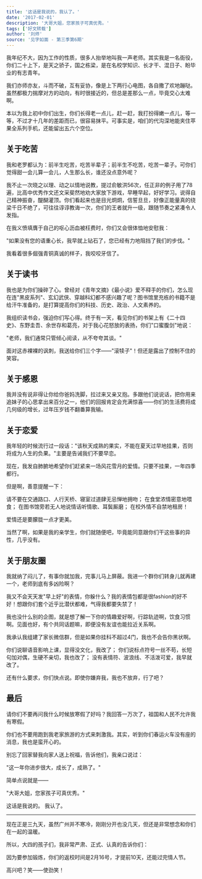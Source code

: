 ```yaml
---
title: '这话是我说的，我认了。'
date: '2017-02-01'
description: '大哥大姐，您家孩子可真优秀。'
tags: ['好文转载']
author: '刘师'
source: '见字如面 - 第三季第6期'
---
```


我年纪不大，因为工作的性质，很多人抬举地叫我一声老师。其实我是一名衙役，你们二十上下，是天之骄子，国之栋梁，是在名校学知识、长才干、混日子、盼毕业的有志青年。

我们亦师亦友，斗而不破，互有妥协，像是上下两行心电图，各自撒了欢地蹦哒。虽然都极力揣摩对方的动向，有时很接近的，但总是差那么一点，毕竟交心太难啊。

本以为我上初中你们出生，你们长得老一点儿，赶一赶，我打扮得嫩一点儿，等一等，不过才十几年的差距而已，很容易抹平。可事实是，咱们的代沟深地能夹住苹果全系列手机，还能留出五六个空位。

## 关于吃苦

我和老罗都认为：前半生吃苦，吃苦半辈子；前半生不吃苦，吃苦一辈子。可你们觉得甜一会儿算一会儿，人生那么长，谁还没点意外呢？

我不止一次晓之以理、动之以情地说教，提过俞敏洪56次，任正非的例子用了78遍，比高中优秀作文还文采斐然地劝大家放下游戏，早睡早起，好好学习。说得自己精神振奋，醍醐灌顶。你们看起来也是目光炯炯，信誓旦旦，好像正能量真的绕梁千日不绝了，可往往谆谆教诲一次，你们的王者就升一级，跟随节奏之紧凑令人发指。

在我义愤填膺于自己的呕心沥血被枉费时，你们又会很体恤地安慰我：

"如果没有您的语重心长，我早就上钻石了，您已经有力地阻挡了我们的步伐。"

我看着很多倔强青铜真诚的样子，我咬咬牙信了。

## 关于读书

我也是为你们操碎了心。曾经对《青年文摘》《最小说》爱不释手的你们，怎么现在连"黑皮系列"、玄幻武侠、穿越科幻都不感兴趣了呢？图书馆里充栋的书籍不是给汗牛准备的，是打算提高你们的科技、历史、政治、人文素养的。

我组织读书会，强迫你们写心得。终于有一天，看见你们的书架上有《二十四史》、东野圭吾、余世存和葛亮，对于我心花怒放的表扬，你们"口蜜腹剑"地说：

"老师，我们通常只管倾心阅读，从不夸夸其谈。"

面对这赤裸裸的讽刺，我送给你们三个字——"滚犊子"！但还是露出了控制不住的笑容。

## 关于感恩

我并没有说非得让你给你爸妈洗脚，拉过来又亲又抱。多跟他们说说话，把你用来追妹子的心思拿出来百分之一，他们的回报肯定会充满惊喜——你们的生活费将成几何级的增长，过年压岁钱不翻番算我输。

## 关于恋爱

我年轻的时候流行过一段话："该秋天成熟的果实，不能在夏天过早地挂果，否则将成为人生的负果。"主要是告诫我们不要早恋。

现在，我发自肺腑地希望你们赶紧来一场风花雪月的爱情。只要不挂果，一年四季都行。

但是啊，善意提醒一下：

请不要在交通路口、人行天桥、寝室过道肆无忌惮地拥吻；
在食堂浓情密意地喂食；
在图书馆旁若无人地说情话听情歌、耳鬓厮磨；
在校外情不自禁地租房！

爱情还是要朦胧一点才更美。

当然了啊，如果是我的亲学生，你们就随便吧，毕竟能同意跟你们干这些事的异性，几乎没有。

## 关于朋友圈

我就纳了闷儿了，有事你就加我，完事儿马上屏蔽。我进一个群你们转身儿就再建一个，老师到底有多凶险啊？

我又不会天天发"早上好"的表情，你躲什么？我的表情包都是很fashion的好不好！想跟你们套个近乎比潜伏都难，气得我都要失禁了！

我也没什么别的企图，就是想了解一下你的情趣爱好啊，行踪轨迹啊，饮食习惯啊。见面也好，有个共同话题嘛，即便没有友谊也能拉近关系啊。

我承认我组建了家长微信群，但是如果你挂科不超过4门，我也不会告你黑状啊。

你们说聊语音影响上课，显得没文化，我改了；
你们说标点符号一丝不苟，长短句加对偶，生硬不亲切，我也改了；
没有表情符、波浪线、不活泼可爱，我早就改了。

还有什么要求，你们快点说。即使你嫌弃我，我也不放弃，行了吧？

## 最后

请你们不要再问我什么时候放寒假了好吗？我回答一万次了，祖国和人民不允许我有寒假。

你们也不要用跑到我老家旅游的方式来刺激我。其实，听到你们春运火车没有座的消息，我也是蛮开心的。

别忘了回家替我向家人送上祝福，告诉他们，我亲口说过：

"这一年你进步很大，成长了，成熟了。"

简单点说就是——

"大哥大姐，您家孩子可真优秀。"

这话是我说的。
我认了。

---

现在正是三九天，虽然广州并不寒冷，刚刚分开也没几天，但还是非常想念和你们在一起的温暖。

所以，大四的孩子们，我非常严肃、正式、认真的告诉你们：

因为要参加锻炼，你们的返校时间是2月16号，才提前10天，还能过完情人节。

高兴吧？笑——使劲笑！
